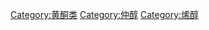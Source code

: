 {{Commonscat|Flavonols}}

[[Category:黄酮类|Category:黄酮类]]
[[Category:仲醇|Category:仲醇]]
[[Category:烯醇|Category:烯醇]]